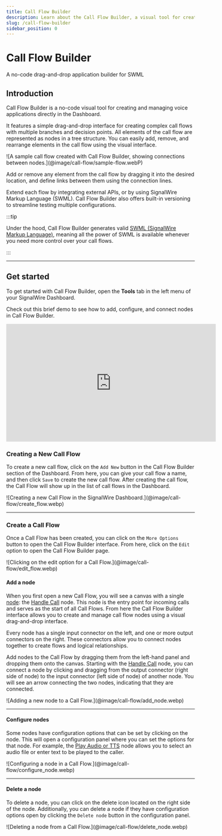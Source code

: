 ---
title: Call Flow Builder
description: Learn about the Call Flow Builder, a visual tool for creating and managing call flows.
slug: /call-flow-builder
sidebar_position: 0
---

# Call Flow Builder

<Subtitle>A no-code drag-and-drop application builder for SWML</Subtitle>

## Introduction

Call Flow Builder is a no-code visual tool for creating and managing voice applications directly in the Dashboard.

It features a simple drag-and-drop interface for creating complex call flows with multiple branches and decision points.
All elements of the call flow are represented as nodes in a tree structure.
You can easily add, remove, and rearrange elements in the call flow using the visual interface.

<Frame caption="A sample Call Flow showcasing input-gathering, recording, AI Agent, and TTS features.">
  ![A sample call flow created with Call Flow Builder, showing connections between nodes.](@image/call-flow/sample-flow.webP)
</Frame>

Add or remove any element from the call flow by dragging it into the desired location,
and define links between them using the connection lines.

Extend each flow by integrating external APIs, or by using SignalWire Markup Language (SWML).
Call Flow Builder also offers built-in versioning to streamline testing multiple configurations.

:::tip

Under the hood, Call Flow Builder generates valid
[SWML (SignalWire Markup Language)](/swml),
meaning all the power of SWML is available whenever you need more control over your call flows.

:::

---


## Get started

To get started with Call Flow Builder, open the **Tools** tab in the left menu of your SignalWire Dashboard.

Check out this brief demo to see how to add, configure, and connect nodes in Call Flow Builder.

<iframe
  width="560" height="315"
  src="https://www.youtube.com/embed/ZPnwEKOhYH4?si=Q1cEQi9RrG6L6VZw"
  title="YouTube video player"
  frameBorder="0" allow="accelerometer; autoplay; clipboard-write; encrypted-media; gyroscope; picture-in-picture; web-share"
  referrerPolicy="strict-origin-when-cross-origin" allowFullScreen>
</iframe>

### Creating a New Call Flow

To create a new call flow, click on the `Add New` button in the Call Flow Builder section of the Dashboard.
From here, you can give your call flow a name, and then click `Save` to create the new call flow.
After creating the call flow, the Call Flow will show up in the list of call flows in the Dashboard.


<Frame caption="Creating a new Call Flow." ogImage>
  ![Creating a new Call Flow in the SignalWire Dashboard.](@image/call-flow/create_flow.webp)
</Frame>


---

### Create a Call Flow

Once a Call Flow has been created, you can click on the `More Options` button to open the Call Flow Builder interface.
From here, click on the `Edit` option to open the Call Flow Builder page.

<Frame caption="Editing a Call Flow.">
  ![Clicking on the edit option for a Call Flow.](@image/call-flow/edit_flow.webp)
</Frame>


#### Add a node
When you first open a new Call Flow, you will see a canvas with a single [node](#nodes):
the [Handle Call](./nodes/handle_call/index.mdx) node.
This node is the entry point for incoming calls and serves as the start of all Call Flows.
From here the Call Flow Builder interface allows you to create and manage call flow nodes using a visual drag-and-drop interface.

Every node has a single input connector on the left, and one or more output connectors on the right.
These connectors allow you to connect nodes together to create flows and logical relationships.

Add nodes to the Call Flow by dragging them from the left-hand panel and dropping them onto the canvas.
Starting with the [Handle Call](./nodes/handle_call/index.mdx) node, you can connect a node by
clicking and dragging from the output connector (right side of node) to the input connector (left side of node) of another node.
You will see an arrow connecting the two nodes, indicating that they are connected.

<Frame caption="Adding a new node to a Call Flow.">
  ![Adding a new node to a Call Flow.](@image/call-flow/add_node.webp)
</Frame>

---

#### Configure nodes
Some nodes have configuration options that can be set by clicking on the node.
This will open a configuration panel where you can set the options for that node.
For example, the [Play Audio or TTS](./nodes/play_audio_or_tts/index.mdx) node allows you to select an audio file or enter text to be played to the caller.

<Frame caption="Configuring a node in a Call Flow.">
  ![Configuring a node in a Call Flow.](@image/call-flow/configure_node.webp)
</Frame>

---

#### Delete a node

To delete a node, you can click on the delete icon located on the right side of the node.
Additionally, you can delete a node if they have configuration options open by clicking the `Delete node` button in the configuration panel.

<Frame caption="Deleting a node from a Call Flow.">
  ![Deleting a node from a Call Flow.](@image/call-flow/delete_node.webp)
</Frame>


